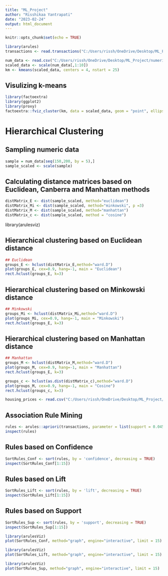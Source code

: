 ---
title: "ML_Project"
author: "Risshikaa Yantrapati"
date: "2023-02-24"
output: html_document
---

```{r setup, include=FALSE}
knitr::opts_chunk$set(echo = TRUE)
```

```{r}
library(arules)
transactions <- read.transactions("C:/Users/rissh/OneDrive/Desktop/ML_Project/transactions_data.csv", format = "basket", rm.duplicates = FALSE, cols = NULL, sep = ",")
```

```{r}
num_data <- read.csv("C:/Users/rissh/OneDrive/Desktop/ML_Project/numeric_housing_prices.csv")
scaled_data <- scale(num_data[,1:10])
km <- kmeans(scaled_data, centers = 4, nstart = 25)
```

## Visulizing k-means
```{r}
library(factoextra)
library(ggplot2)
library(proxy)
factoextra::fviz_cluster(km, data = scaled_data, geom = "point", ellipse.type = "convex")
```

# Hierarchical Clustering

## Sampling numeric data
```{r}
sample = num_data[seq(150,200, by = 5),]
sample_scaled <- scale(sample)
```

## Calculating distance matrices based on Euclidean, Canberra and Manhattan methods
```{r}
distMatrix_E <- dist(sample_scaled, method="euclidean")
distMatrix_Mi <- dist(sample_scaled, method="minkowski", p =3)
distMatrix_M <- dist(sample_scaled, method="manhattan")
distMatrix_c <- dist(sample_scaled, method = "cosine")
```

library(arulesviz)

## Hierarchical clustering based on Euclidean distance
```{r}
## Euclidean
groups_E <- hclust(distMatrix_E,method="ward.D")
plot(groups_E, cex=0.9, hang=-1, main = "Euclidean")
rect.hclust(groups_E, k=3)
```
## Hierarchical clustering based on Minkowski distance
```{r}
## Minkowski
groups_Mi <- hclust(distMatrix_Mi,method="ward.D")
plot(groups_Mi, cex=0.9, hang=-1, main = "Minkowski")
rect.hclust(groups_E, k=3)
```
## Hierarchical clustering based on Manhattan distance
```{r}
## Manhattan
groups_M <- hclust(distMatrix_M,method="ward.D")
plot(groups_M, cex=0.9, hang=-1, main = "Manhattan")
rect.hclust(groups_E, k=3)
```

```{r}
groups_c <- hclust(as.dist(distMatrix_c),method="ward.D")
plot(groups_M, cex=0.9, hang=-1, main = "Cosine")
rect.hclust(groups_c, k=3)

```

```{r}
housing_prices <- read.csv("C:/Users/rissh/OneDrive/Desktop/ML_Project/housing_prices_test.csv")
```
## Association Rule Mining
```{r}
rules <- arules::apriori(transactions, parameter = list(support = 0.045, confidence = 0.05, minlen = 2))
inspect(rules)
```

## Rules based on Confidence
```{r}
SortRules_Conf <- sort(rules, by = 'confidence', decreasing = TRUE)
inspect(SortRules_Conf[1:15])
```
## Rules based on Lift
```{r}
SortRules_Lift <- sort(rules, by = 'lift', decreasing = TRUE)
inspect(SortRules_Lift[1:15])
```
## Rules based on Support
```{r}
SortRules_Sup <- sort(rules, by = 'support', decreasing = TRUE)
inspect(SortRules_Sup[1:15])
```
```{r}
library(arulesViz)
plot(SortRules_Conf, method="graph", engine="interactive", limit = 15)
```
```{r}
library(arulesViz)
plot(SortRules_Lift, method="graph", engine="interactive", limit = 15)
```

```{r}
library(arulesViz)
plot(SortRules_Sup, method="graph", engine="interactive", limit = 15)
```


